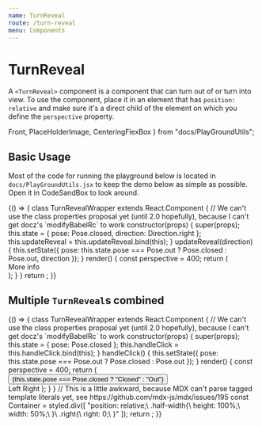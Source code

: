 ```yaml
---
name: TurnReveal
route: /turn-reveal
menu: Components
---
```


# TurnReveal

A `<TurnReveal>` component is a component that can turn out of or turn into view.
To use the component, place it in an element that has `position: relative` and make sure it's a direct child of the element on which you define the `perspective` property.


  Front,
  PlaceHolderImage,
  CenteringFlexBox
} from "docs/PlayGroundUtils";


<Props of={TurnReveal} />

## Basic Usage

Most of the code for running the playground below is located in `docs/PlayGroundUtils.jsx` to keep the demo below as simple as possible. Open it in CodeSandBox to look around.

<Playground>
  {() => {
    class TurnRevealWrapper extends React.Component {
      // We can't use the class properties proposal yet (until 2.0 hopefully), because I can't get docz's `modifyBabelRc` to work
      constructor(props) {
        super(props);
        this.state = {
          pose: Pose.closed,
          direction: Direction.right
        };
        this.updateReveal = this.updateReveal.bind(this);
      }
      updateReveal(direction) {
        this.setState({
          pose: this.state.pose === Pose.out ? Pose.closed : Pose.out,
          direction
        });
      }
      render() {
        const perspective = 400;
        return (
          <ControlWrapper
            pose={this.state.pose}
            updateReveal={this.updateReveal}
          >
            <div
              style={{ position: "relative", perspective: perspective + "px" }}
            >
              <TurnReveal
                pose={this.state.pose}
                direction={this.state.direction}
                perspective={perspective}
              >
                <Front>More info</Front>
              </TurnReveal>
              <PlaceHolderImage />
            </div>
          </ControlWrapper>
        );
      }
    }
    return <TurnRevealWrapper />;
  }}
</Playground>

## Multiple `TurnReveal`s combined

<Playground>
  {() => {
    class TurnRevealWrapper extends React.Component {
      // We can't use the class properties proposal yet (until 2.0 hopefully), because I can't get docz's `modifyBabelRc` to work
      constructor(props) {
        super(props);
        this.state = {
          pose: Pose.closed
        };
        this.handleClick = this.handleClick.bind(this);
      }
      handleClick() {
        this.setState({
          pose: this.state.pose === Pose.out ? Pose.closed : Pose.out
        });
      }
      render() {
        const perspective = 400;
        return (
          <CenteringFlexBox>
            <button style={{ width: "fit-content" }} onClick={this.handleClick}>
              {this.state.pose === Pose.closed ? "Closed" : "Out"}
            </button>
            <div style={{ height: "10px" }} />
            <Container style={{ perspective: perspective + "px" }}>
              <TurnReveal
                pose={this.state.pose}
                direction={Direction.left}
                perspective={perspective}
                className="half-width"
              >
                <Front>Left</Front>
              </TurnReveal>
              <TurnReveal
                pose={this.state.pose}
                direction={Direction.right}
                perspective={perspective}
                className="half-width right"
              >
                <Front>Right</Front>
              </TurnReveal>
              <PlaceHolderImage />
            </Container>
          </CenteringFlexBox>
        );
      }
    }
    // This is a little awkward, because MDX can't parse tagged template literals yet, see https://github.com/mdx-js/mdx/issues/195
    const Container = styled.div([
      "position: relative;\
         .half-width{\
            height: 100%;\
            width: 50%;\
        }\
         .right{\
            right: 0;\
        }"
    ]);
    return <TurnRevealWrapper />;
  }}
</Playground>
